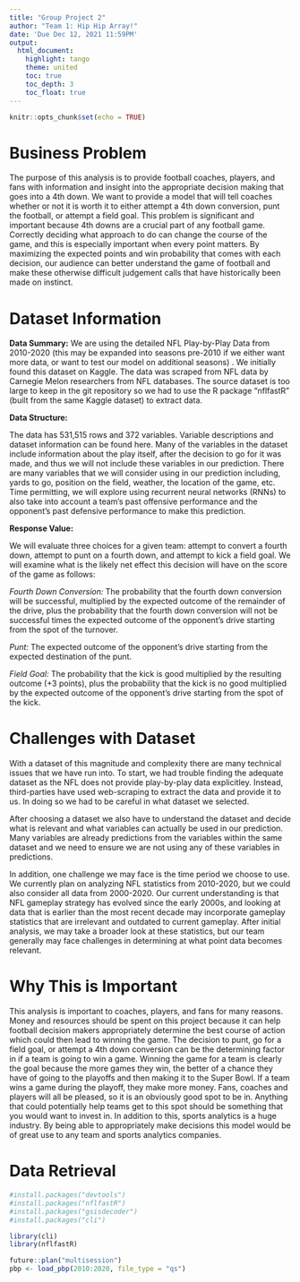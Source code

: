 ```yaml
---
title: "Group Project 2"
author: "Team 1: Hip Hip Array!"
date: 'Due Dec 12, 2021 11:59PM'
output:
  html_document:
    highlight: tango
    theme: united
    toc: true
    toc_depth: 3
    toc_float: true
---
```


```r
knitr::opts_chunk$set(echo = TRUE)
```

# Business Problem

The purpose of this analysis is to provide football coaches, players, and fans with information and insight into the appropriate decision making that goes into a 4th down. We want to provide a model that will tell coaches whether or not it is worth it to either attempt a 4th down conversion, punt the football, or attempt a field goal. This problem is significant and important because 4th downs are a crucial part of any football game. Correctly deciding what approach to do can change the course of the game, and this is especially important when every point matters. By maximizing the expected points and win probability that comes with each decision, our audience can better understand the game of football and make these otherwise difficult judgement calls that have historically been made on instinct.

# Dataset Information

**Data Summary:**
We are using the detailed NFL Play-by-Play Data from 2010-2020 (this may be expanded into seasons pre-2010 if we either want more data, or want to test our model on additional seasons) . We initially found this dataset on Kaggle. The data was scraped from NFL data by Carnegie Melon researchers from NFL databases. The source dataset is too large to keep in the git repository so we had to use the R package “nflfastR” (built from the same Kaggle dataset) to extract data.

**Data Structure:**

The data has 531,515 rows and 372 variables. Variable descriptions and dataset information can be found here. Many of the variables in the dataset include information about the play itself, after the decision to go for it was made, and thus we will not include these variables in our prediction. There are many variables that we will consider using in our prediction including, yards to go, position on the field, weather, the location of the game, etc. Time permitting, we will explore using recurrent neural networks (RNNs) to also take into account a team’s past offensive performance and the opponent’s past defensive performance to make this prediction.

**Response Value:**

We will evaluate three choices for a given team: attempt to convert a fourth down, attempt to punt on a fourth down, and attempt to kick a field goal. We will examine what is the likely net effect this decision will have on the score of the game as follows:

*Fourth Down Conversion:* The probability that the fourth down conversion will be successful, multiplied by the expected outcome of the remainder of the drive, plus the probability that the fourth down conversion will not be successful times the expected outcome of the opponent’s drive starting from the spot of the turnover.

*Punt:* The expected outcome of the opponent’s drive starting from the expected destination of the punt.

*Field Goal:* The probability that the kick is good multiplied by the resulting outcome (+3 points), plus the probability that the kick is no good multiplied by the expected outcome of the opponent’s drive starting from the spot of the kick.

# Challenges with Dataset

With a dataset of this magnitude and complexity there are many technical issues that we have run into. To start, we had trouble finding the adequate dataset as the NFL does not provide play-by-play data explicitley. Instead, third-parties have used web-scraping to extract the data and provide it to us. In doing so we had to be careful in what dataset we selected. 

After choosing a dataset we also have to understand the dataset and decide what is relevant and what variables can actually be used in our prediction. Many variables are already predictions from the variables within the same dataset and we need to ensure we are not using any of these variables in predictions.

In addition, one challenge we may face is the time period we choose to use. We currently plan on analyzing NFL statistics from 2010-2020, but we could also consider all data from 2000-2020. Our current understanding is that NFL gameplay strategy has evolved since the early 2000s, and looking at data that is earlier than the most recent decade may incorporate gameplay statistics that are irrelevant and outdated to current gameplay. After initial analysis, we may take a broader look at these statistics, but our team generally may face challenges in determining at what point data becomes relevant. 


# Why This is Important

This analysis is important to coaches, players, and fans for many reasons. Money and resources should be spent on this project because it can help football decision makers appropriately determine the best course of action which could then lead to winning the game. The decision to punt, go for a field goal, or attempt a 4th down conversion can be the determining factor in if a team is going to win a game. Winning the game for a team is clearly the goal because the more games they win, the better of a chance they have of going to the playoffs and then making it to the Super Bowl. If a team wins a game during the playoff, they make more money. Fans, coaches and players will all be pleased, so it is an obviously good spot to be in. Anything that could potentially help teams get to this  spot should be something that you would want to invest in. In addition to this, sports analytics is a huge industry. By being able to appropriately make decisions this model would be of great use to any team and sports analytics companies.

# Data Retrieval
```r
#install.packages("devtools")
#install.packages("nflfastR")
#install.packages("gsisdecoder")
#install.packages("cli")

library(cli)
library(nflfastR)

future::plan("multisession")
pbp <- load_pbp(2010:2020, file_type = "qs")

```